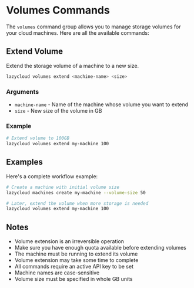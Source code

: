# Volumes Commands

The `volumes` command group allows you to manage storage volumes for your cloud machines. Here are all the available commands:

## Extend Volume

Extend the storage volume of a machine to a new size.

```bash
lazycloud volumes extend <machine-name> <size>
```

### Arguments

- `machine-name` - Name of the machine whose volume you want to extend
- `size` - New size of the volume in GB

### Example

```bash
# Extend volume to 100GB
lazycloud volumes extend my-machine 100
```

## Examples

Here's a complete workflow example:

```bash
# Create a machine with initial volume size
lazycloud machines create my-machine --volume-size 50

# Later, extend the volume when more storage is needed
lazycloud volumes extend my-machine 100
```

## Notes

- Volume extension is an irreversible operation
- Make sure you have enough quota available before extending volumes
- The machine must be running to extend its volume
- Volume extension may take some time to complete
- All commands require an active API key to be set
- Machine names are case-sensitive
- Volume size must be specified in whole GB units

